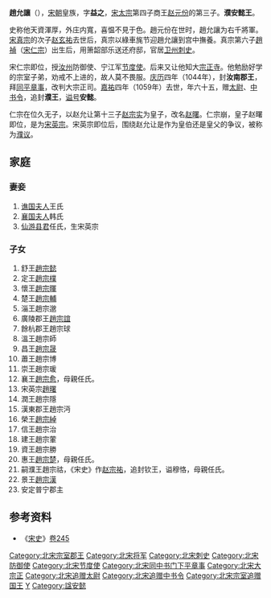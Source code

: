 '''趙允讓'''（{{bd|995年||1059年||catIdx=Z}}），[[宋朝|宋朝]]皇族，字'''益之'''，[[宋太宗|宋太宗]]第四子商王[[赵元份|赵元份]]的第三子。'''濮安懿王'''。

史称他天資渾厚，外庄内寬，喜愠不見于色。趙元份在世时，趙允讓为右千將軍。[[宋真宗|宋真宗]]的次子[[赵玄祐|赵玄祐]]去世后，真宗以綠車旄节迎趙允讓到宫中撫養。真宗第六子[[宋仁宗|趙禎]]（[[宋仁宗|宋仁宗]]）出生后，用箫韶部乐送还府邸，官居[[卫州|卫州]][[刺史|刺史]]。

宋仁宗即位，授[[汝州|汝州]]防御使、宁江军[[节度使|节度使]]。后来又让他知大[[宗正寺|宗正寺]]。他勉励好学的宗室子弟，劝戒不上进的，故人莫不畏服。[[庆历|庆历]]四年（1044年），封'''汝南郡王'''，拜[[同平章事|同平章事]]，改判大宗正司。[[嘉祐|嘉祐]]四年（1059年）去世，年六十五，赠[[太尉|太尉]]、[[中书令|中书令]]，追封'''濮王'''，[[谥号|谥号]]'''安懿'''。

仁宗在位久无子，以赵允让第十三子[[宋英宗|赵宗实]]为皇子，改名[[宋英宗|赵曙]]。仁宗崩，皇子赵曙即位，是为[[宋英宗|宋英宗]]。宋英宗即位后，围绕赵允让是作为皇伯还是皇父的争议，被称为[[濮议|濮议]]。

== 家庭 ==
=== 妻妾 ===
#[[譙國太夫人|谯国夫人]]王氏
#[[襄國太夫人|襄国夫人]]韩氏
#[[仙游縣君|仙游县君]]任氏，生宋英宗

=== 子女 ===
#舒王[[趙宗懿|趙宗懿]]
#定王[[趙宗樸|趙宗樸]]
#懷王[[趙宗暉|趙宗暉]]
#楚王[[趙宗輔|趙宗輔]]
#淄王趙宗邈
#廣陵郡王[[趙宗誼|趙宗誼]]
#餘杭郡王趙宗球
#溫王趙宗師
#昌王[[趙宗晟|趙宗晟]]
#蕭王趙宗博
#崇王趙宗瑗
#襄王[[趙宗愈|趙宗愈]]，母親任氏。
#宋英宗[[趙曙|趙曙]]
#潤王趙宗隱
#漢東郡王趙宗沔
#榮王[[趙宗綽|趙宗綽]]
#信王趙宗治
#建王趙宗葷
#資王趙宗勝
#惠王[[趙宗楚|趙宗楚]]，母親任氏。
#嗣濮王趙宗祜，《宋史》作[[赵宗祐|赵宗祐]]，追封钦王，谥穆恪，母親任氏。
#景王[[趙宗漢|趙宗漢]]
#安定普宁郡主

== 参考资料 ==
*《[[宋史|宋史]]》[[s:宋史/卷245|卷245]]
{{宋英宗皇室}}
[[Category:北宋宗室郡王|Category:北宋宗室郡王]]
[[Category:北宋将军|Category:北宋将军]]
[[Category:北宋刺史|Category:北宋刺史]]
[[Category:北宋防御使|Category:北宋防御使]]
[[Category:北宋节度使|Category:北宋节度使]]
[[Category:北宋同中书门下平章事|Category:北宋同中书门下平章事]]
[[Category:北宋大宗正|Category:北宋大宗正]]
[[Category:北宋追赠太尉|Category:北宋追赠太尉]]
[[Category:北宋追赠中书令|Category:北宋追赠中书令]]
[[Category:北宋宗室追赠国王|Category:北宋宗室追赠国王]]
[[Category:赵姓|Y]]
[[Category:諡安懿|Category:諡安懿]]